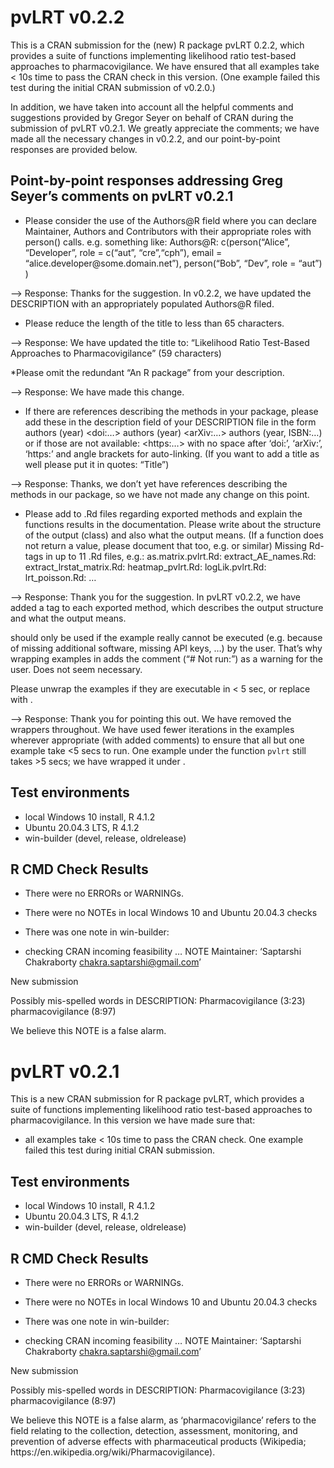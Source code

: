 # pvLRT v0.2.2

This is a CRAN submission for the (new) R package pvLRT 0.2.2, which provides a suite of functions implementing likelihood ratio test-based approaches to pharmacovigilance. We have ensured that all examples take < 10s time to pass the CRAN check in this version. (One example failed this test during the initial CRAN submission of v0.2.0.) 

In addition, we have taken into account all the helpful comments and suggestions provided by Gregor Seyer on behalf of CRAN during the submission of pvLRT v0.2.1. We greatly appreciate the comments; we have made all the necessary changes in v0.2.2, and our point-by-point responses are provided below.

## Point-by-point responses addressing Greg Seyer's comments on pvLRT v0.2.1

* Please consider the use of the Authors@R field where you can declare
Maintainer, Authors and Contributors with their appropriate roles with
person() calls.
e.g. something like:
Authors@R: c(person("Alice", "Developer", role = c("aut", "cre","cph"),
                      email = "alice.developer@some.domain.net"),
               person("Bob", "Dev", role = "aut") )

--> Response: Thanks for the suggestion. In v0.2.2, we have updated the DESCRIPTION with an appropriately populated Authors@R filed.              


* Please reduce the length of the title to less than 65 characters.

--> Response: We have updated the title to: "Likelihood Ratio Test-Based Approaches to Pharmacovigilance" (59 characters)


*Please omit the redundant "An R package" from your description.

--> Response: We have made this change.


* If there are references describing the methods in your package, please
add these in the description field of your DESCRIPTION file in the form
authors (year) <doi:...>
authors (year) <arXiv:...>
authors (year, ISBN:...)
or if those are not available: <https:...>
with no space after 'doi:', 'arXiv:', 'https:' and angle brackets for
auto-linking.
(If you want to add a title as well please put it in quotes: "Title")

--> Response: Thanks, we don't yet have references describing the methods in our package, so we have not made any change on this point.  


* Please add \value to .Rd files regarding exported methods and explain
the functions results in the documentation. Please write about the
structure of the output (class) and also what the output means. (If a
function does not return a value, please document that too, e.g.
\value{No return value, called for side effects} or similar)
Missing Rd-tags in up to 11 .Rd files, e.g.:
      as.matrix.pvlrt.Rd: \value
      extract_AE_names.Rd: \value
      extract_lrstat_matrix.Rd: \value
      heatmap_pvlrt.Rd: \value
      logLik.pvlrt.Rd: \value
      lrt_poisson.Rd: \value
      ...
      
--> Response: Thank you for the suggestion. In pvLRT v0.2.2, we have added 
a \value tag to each exported method, which describes the output structure and what the output means.  
      

\dontrun{} should only be used if the example really cannot be executed
(e.g. because of missing additional software, missing API keys, ...) by
the user. That's why wrapping examples in \dontrun{} adds the comment
("# Not run:") as a warning for the user.
Does not seem necessary.

Please unwrap the examples if they are executable in < 5 sec, or replace
\dontrun{} with \donttest{}.

--> Response: Thank you for pointing this out. We have removed the \dontrun{} wrappers throughout. We have used fewer iterations in the examples wherever appropriate (with added comments) to ensure that all but one example take <5 secs to run. One example under the function `pvlrt` still takes >5 secs; we have wrapped it under \donttest{}.    


## Test environments

* local Windows 10 install, R 4.1.2
* Ubuntu 20.04.3 LTS, R 4.1.2
* win-builder (devel, release, oldrelease)


## R CMD Check Results

- There were no ERRORs or WARNINGs.
- There were no NOTEs in local Windows 10 and Ubuntu 20.04.3 checks
- There was one note in win-builder: 

* checking CRAN incoming feasibility ... NOTE
Maintainer: 'Saptarshi Chakraborty <chakra.saptarshi@gmail.com>'

New submission

Possibly mis-spelled words in DESCRIPTION:
  Pharmacovigilance (3:23)
  pharmacovigilance (8:97)

We believe this NOTE is a false alarm. 








# pvLRT v0.2.1

This is a new CRAN submission for R package pvLRT, which provides a suite of functions implementing likelihood ratio test-based approaches to pharmacovigilance. In this version we have made sure that:

* all examples take < 10s time to pass the CRAN check. One example failed this test during initial CRAN submission.


## Test environments

* local Windows 10 install, R 4.1.2
* Ubuntu 20.04.3 LTS, R 4.1.2
* win-builder (devel, release, oldrelease)

## R CMD Check Results

- There were no ERRORs or WARNINGs.
- There were no NOTEs in local Windows 10 and Ubuntu 20.04.3 checks
- There was one note in win-builder: 

* checking CRAN incoming feasibility ... NOTE
Maintainer: 'Saptarshi Chakraborty <chakra.saptarshi@gmail.com>'

New submission

Possibly mis-spelled words in DESCRIPTION:
  Pharmacovigilance (3:23)
  pharmacovigilance (8:97)

We believe this NOTE is a false alarm, as 'pharmacovigilance' refers to the field relating to the collection, detection, assessment, monitoring, and prevention of adverse effects with pharmaceutical products (Wikipedia; https://en.wikipedia.org/wiki/Pharmacovigilance). 
